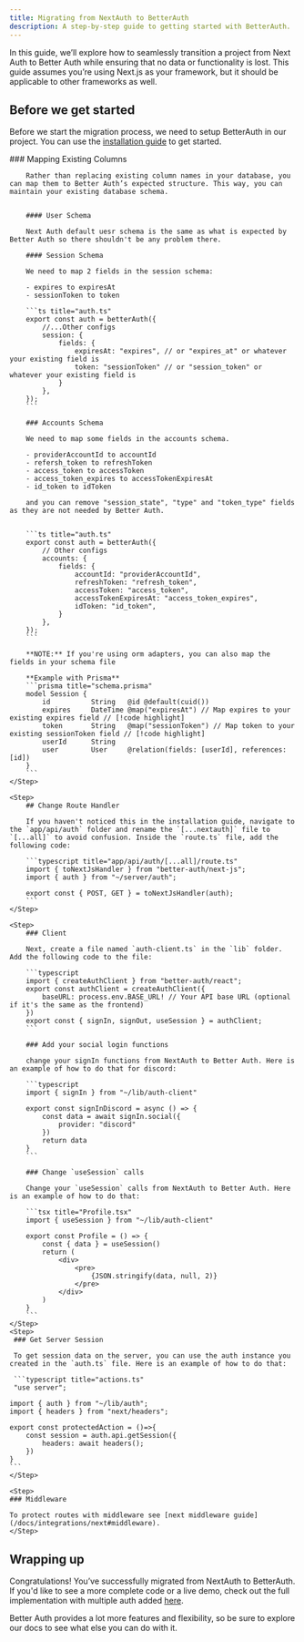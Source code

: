 ```yaml
---
title: Migrating from NextAuth to BetterAuth
description: A step-by-step guide to getting started with BetterAuth.
---
```


In this guide, we’ll explore how to seamlessly transition a project from Next Auth to Better Auth while ensuring that no data or functionality is lost. This guide assumes you’re using Next.js as your framework, but it should be applicable to other frameworks as well.

## Before we get started

 Before we start the migration process, we need to setup BetterAuth in our project. You can use the [installation guide](/docs/guides/installation) to get started.

<Steps>
    <Step>
        ### Mapping Existing Columns
        
        Rather than replacing existing column names in your database, you can map them to Better Auth’s expected structure. This way, you can maintain your existing database schema. 


        #### User Schema

        Next Auth default uesr schema is the same as what is expected by Better Auth so there shouldn't be any problem there.

        #### Session Schema

        We need to map 2 fields in the session schema:

        - expires to expiresAt
        - sessionToken to token
        
        ```ts title="auth.ts"
        export const auth = betterAuth({
            //...Other configs
            session: {
                fields: {
                    expiresAt: "expires", // or "expires_at" or whatever your existing field is
                    token: "sessionToken" // or "session_token" or whatever your existing field is
                }
            },
        });
        ```

        ### Accounts Schema

        We need to map some fields in the accounts schema. 

        - providerAccountId to accountId
        - refersh_token to refreshToken
        - access_token to accessToken
        - access_token_expires to accessTokenExpiresAt
        - id_token to idToken

        and you can remove "session_state", "type" and "token_type" fields as they are not needed by Better Auth.


        ```ts title="auth.ts"
        export const auth = betterAuth({
            // Other configs
            accounts: {
                fields: {
                    accountId: "providerAccountId",
                    refreshToken: "refresh_token",
                    accessToken: "access_token",
                    accessTokenExpiresAt: "access_token_expires",
                    idToken: "id_token",
                }
            },
        });
        ```

        **NOTE:** If you're using orm adapters, you can also map the fields in your schema file

        **Example with Prisma**
        ```prisma title="schema.prisma"
        model Session {
            id          String   @id @default(cuid())
            expires     DateTime @map("expiresAt") // Map expires to your existing expires field // [!code highlight]
            token       String   @map("sessionToken") // Map token to your existing sessionToken field // [!code highlight]
            userId      String
            user        User     @relation(fields: [userId], references: [id])
        }
        ```
    </Step>

    <Step>
        ## Change Route Handler

        If you haven't noticed this in the installation guide, navigate to the `app/api/auth` folder and rename the `[...nextauth]` file to `[...all]` to avoid confusion. Inside the `route.ts` file, add the following code:

        ```typescript title="app/api/auth/[...all]/route.ts"       
        import { toNextJsHandler } from "better-auth/next-js";
        import { auth } from "~/server/auth";

        export const { POST, GET } = toNextJsHandler(auth);
        ```
    </Step>

    <Step>
        ### Client

        Next, create a file named `auth-client.ts` in the `lib` folder. Add the following code to the file:

        ```typescript
        import { createAuthClient } from "better-auth/react";
        export const authClient = createAuthClient({
            baseURL: process.env.BASE_URL! // Your API base URL (optional if it's the same as the frontend)
        })
        export const { signIn, signOut, useSession } = authClient;
        ```

        ### Add your social login functions

        change your signIn functions from NextAuth to Better Auth. Here is an example of how to do that for discord:

        ```typescript
        import { signIn } from "~/lib/auth-client"

        export const signInDiscord = async () => {
            const data = await signIn.social({
                provider: "discord"
            })
            return data
        }
        ```

        ### Change `useSession` calls

        Change your `useSession` calls from NextAuth to Better Auth. Here is an example of how to do that:

        ```tsx title="Profile.tsx"
        import { useSession } from "~/lib/auth-client"

        export const Profile = () => {
            const { data } = useSession()
            return (
                <div>
                    <pre>
                        {JSON.stringify(data, null, 2)}
                    </pre>
                </div>
            )
        }
        ```
    </Step>
    <Step>
     ### Get Server Session

     To get session data on the server, you can use the auth instance you created in the `auth.ts` file. Here is an example of how to do that:

     ```typescript title="actions.ts"
     "use server";

    import { auth } from "~/lib/auth";
    import { headers } from "next/headers";

    export const protectedAction = ()=>{
        const session = auth.api.getSession({
            headers: await headers();
        })
    }
    ```
    </Step>

    <Step>
    ### Middleware 

    To protect routes with middleware see [next middleware guide](/docs/integrations/next#middleware).
    </Step>
</Steps>

## Wrapping up

Congratulations! You’ve successfully migrated from NextAuth to BetterAuth. If you'd like to see a more complete code or a live demo, check out the full implementation with multiple auth added [here](https://github.com/Bekacru/t3-app-better-auth).

Better Auth provides a lot more features and flexibility, so be sure to explore our docs to see what else you can do with it.
